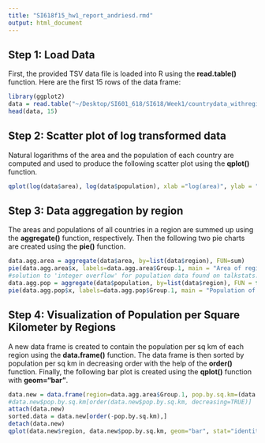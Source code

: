 ```yaml
---
title: "SI618f15_hw1_report_andriesd.rmd" 
output: html_document
---
```

## Step 1: Load Data
First, the provided TSV data file is loaded into R using the **read.table()** function. Here are the first 15 rows of the data frame:

```r
library(ggplot2)
data = read.table("~/Desktop/SI601_618/SI618/Week1/countrydata_withregion.tsv", header=TRUE, sep="\t", quote = "", fill=TRUE)
head(data, 15)
```

## Step 2: Scatter plot of log transformed data
Natural logarithms of the area and the population of each country are computed and used to produce the following scatter plot using the **qplot()** function.

```r
qplot(log(data$area), log(data$population), xlab ="log(area)", ylab = "log(population)")
```

## Step 3: Data aggregation by region
The areas and populations of all countries in a region are summed up using the **aggregate()** function, respectively. Then the following two pie charts are created using the **pie()** function.

```r
data.agg.area = aggregate(data$area, by=list(data$region), FUN=sum)
pie(data.agg.area$x, labels=data.agg.area$Group.1, main = "Area of regions")
#solution to 'integer overflow' for population data found on talkstats.com
data.agg.pop = aggregate(data$population, by=list(data$region), FUN = function(x){sum(as.numeric(x))}) 
pie(data.agg.pop$x, labels=data.agg.pop$Group.1, main = "Population of regions")
```

## Step 4: Visualization of Population per Square Kilometer by Regions
A new data frame is created to contain the population per sq km of each region using the **data.frame()** function. The data frame is then sorted by population per sq km in decreasing order with the help of the **order()** function. Finally, the following bar plot is created using the **qplot()** function with **geom=“bar”**.

```r
data.new = data.frame(region=data.agg.area$Group.1, pop.by.sq.km=(data.agg.pop$x/data.agg.area$x))
#data.new$pop.by.sq.km[order(data.new$pop.by.sq.km, decreasing=TRUE)]
attach(data.new)
sorted.data = data.new[order(-pop.by.sq.km),]
detach(data.new)
qplot(data.new$region, data.new$pop.by.sq.km, geom="bar", stat="identity", xlab="Region", ylab="Population per sq km of regions") + theme(axis.text.x = element_text(angle = 60, hjust = 1))
```
